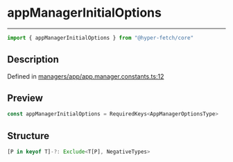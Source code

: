 

# appManagerInitialOptions

<div class="api-docs__separator" data-reactroot="">

---

</div><div class="api-docs__import" data-reactroot="">

```ts
import { appManagerInitialOptions } from "@hyper-fetch/core"
```

</div><div class="api-docs__section">

## Description

</div><div class="api-docs__description"><span class="api-docs__do-not-parse">



</span></div><p class="api-docs__definition">

Defined in [managers/app/app.manager.constants.ts:12](https://github.com/BetterTyped/hyper-fetch/blob/c44d728f/packages/core/src/managers/app/app.manager.constants.ts#L12)

</p><div class="api-docs__section">

## Preview

</div><div class="api-docs__preview var">

```ts
const appManagerInitialOptions = RequiredKeys<AppManagerOptionsType>
```

</div><div class="api-docs__section">

## Structure

</div><div class="api-docs__returns">

```ts
[P in keyof T]-?: Exclude<T[P], NegativeTypes>
```

</div>